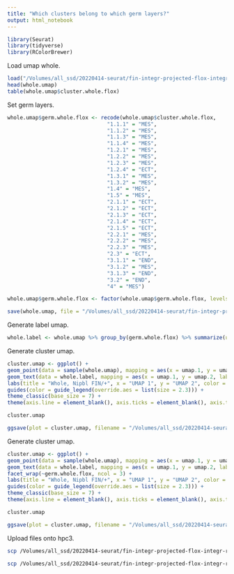 ```yaml
---
title: "Which clusters belong to which germ layers?"
output: html_notebook
---
```


```r
library(Seurat)
library(tidyverse)
library(RColorBrewer)
```

Load umap whole.
```r
load("/Volumes/all_ssd/20220414-seurat/fin-integr-projected-flox-integr-res-0.0120/projected-umap-by-stage-embryo-cluster-fin-integr-projected-flox-integr-res-0.0120-26.Robj")
head(whole.umap)
table(whole.umap$cluster.whole.flox)
```

Set germ layers.
```r
whole.umap$germ.whole.flox <- recode(whole.umap$cluster.whole.flox, 
                                "1.1.1" = "MES", 
                                "1.1.2" = "MES", 
                                "1.1.3" = "MES", 
                                "1.1.4" = "MES", 
                                "1.2.1" = "MES", 
                                "1.2.2" = "MES", 
                                "1.2.3" = "MES", 
                                "1.2.4" = "ECT", 
                                "1.3.1" = "MES", 
                                "1.3.2" = "MES", 
                                "1.4" = "MES", 
                                "1.5" = "MES", 
                                "2.1.1" = "ECT", 
                                "2.1.2" = "ECT", 
                                "2.1.3" = "ECT", 
                                "2.1.4" = "ECT", 
                                "2.1.5" = "ECT", 
                                "2.2.1" = "MES", 
                                "2.2.2" = "MES", 
                                "2.2.3" = "MES", 
                                "2.3" = "ECT", 
                                "3.1.1" = "END", 
                                "3.1.2" = "MES", 
                                "3.1.3" = "END", 
                                "3.2" = "END", 
                                "4" = "MES")

whole.umap$germ.whole.flox <- factor(whole.umap$germ.whole.flox, levels = c("ECT", "MES", "END"))
```

```r
save(whole.umap, file = "/Volumes/all_ssd/20220414-seurat/fin-integr-projected-flox-integr-res-0.0120/projected-umap-by-germ-layer-fin-integr-projected-flox-integr-res-0.0120-26.Robj")
```

Generate label umap.
```r
whole.label <- whole.umap %>% group_by(germ.whole.flox) %>% summarize(umap.1 = median(umap.1), umap.2 = median(umap.2))
```

Generate cluster umap.
```r
cluster.umap <- ggplot() +
geom_point(data = sample(whole.umap), mapping = aes(x = umap.1, y = umap.2, color = germ.whole.flox), shape = 20, stroke = 0, size = 0.5) +
geom_text(data = whole.label, mapping = aes(x = umap.1, y = umap.2, label = germ.whole.flox), size = 2.3) +
labs(title = "Whole, Nipbl FIN/+", x = "UMAP 1", y = "UMAP 2", color = "Germ\nLayer") +
guides(color = guide_legend(override.aes = list(size = 2.3))) +
theme_classic(base_size = 7) +
theme(axis.line = element_blank(), axis.ticks = element_blank(), axis.text = element_blank(), plot.title = element_text(hjust = 0.5, size = 7), legend.key.size = unit(7, "pt"))

cluster.umap
```

```r
ggsave(plot = cluster.umap, filename = "/Volumes/all_ssd/20220414-seurat/fin-integr-projected-flox-integr-res-0.0120/projected-umap-by-germ-layer-fin-integr-projected-flox-integr-res-0.0120-26.png", device = "png", width = 3.5, height = 2.25, units = "in")
```

Generate cluster umap.
```r
cluster.umap <- ggplot() +
geom_point(data = sample(whole.umap), mapping = aes(x = umap.1, y = umap.2, color = germ.whole.flox), shape = 20, stroke = 0, size = 0.5) +
geom_text(data = whole.label, mapping = aes(x = umap.1, y = umap.2, label = germ.whole.flox), size = 2.3) +
facet_wrap(~germ.whole.flox, ncol = 3) +
labs(title = "Whole, Nipbl FIN/+", x = "UMAP 1", y = "UMAP 2", color = "Germ\nLayer") +
guides(color = guide_legend(override.aes = list(size = 2.3))) +
theme_classic(base_size = 7) +
theme(axis.line = element_blank(), axis.ticks = element_blank(), axis.text = element_blank(), plot.title = element_text(hjust = 0.5, size = 7), legend.key.size = unit(7, "pt"), strip.background = element_blank())

cluster.umap
```

```r
ggsave(plot = cluster.umap, filename = "/Volumes/all_ssd/20220414-seurat/fin-integr-projected-flox-integr-res-0.0120/projected-umap-facet-germ-fin-integr-projected-flox-integr-res-0.0120-26.png", device = "png", width = 6.5, height = 2.25, units = "in")
```

Upload files onto hpc3.
```bash
scp /Volumes/all_ssd/20220414-seurat/fin-integr-projected-flox-integr-res-0.0120/projected-umap-by-germ-layer-fin-integr-projected-flox-integr-res-0.0120-26.png schea2@hpc3.rcic.uci.edu:/share/crsp/lab/alcalof/schea2/20220414-seurat/fin-integr-projected-flox-integr-res-0.0120

scp /Volumes/all_ssd/20220414-seurat/fin-integr-projected-flox-integr-res-0.0120/projected-umap-by-germ-layer-fin-integr-projected-flox-integr-res-0.0120-26.Robj schea2@hpc3.rcic.uci.edu:/share/crsp/lab/alcalof/schea2/20220414-seurat/fin-integr-projected-flox-integr-res-0.0120

```
